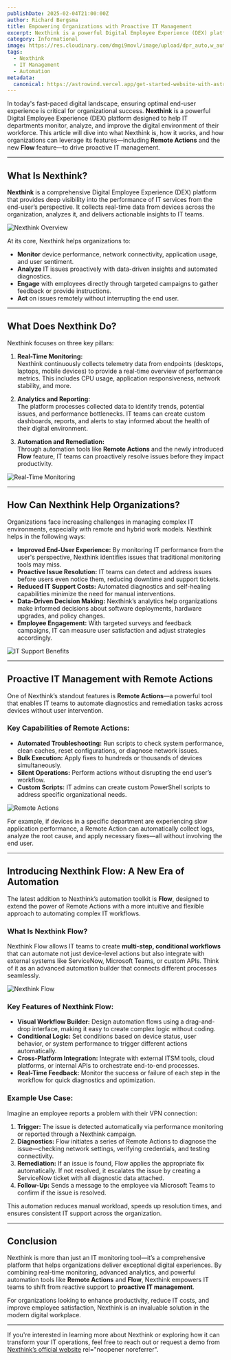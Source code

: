 ```yaml
---
publishDate: 2025-02-04T21:00:00Z
author: Richard Bergsma
title: Empowering Organizations with Proactive IT Management
excerpt: Nexthink is a powerful Digital Employee Experience (DEX) platform that transforms how organizations manage their IT environment. By continuously monitoring and analyzing real-time data from endpoints, Nexthink enables IT teams to proactively detect and resolve issues before they impact end users.
category: Informational
image: https://res.cloudinary.com/dmgi9movl/image/upload/dpr_auto,w_auto/v1663680765/press_release/assets/company_logos/Logo_u9bcjc.jpg
tags:
  - Nexthink
  - IT Management
  - Automation
metadata:
  canonical: https://astrowind.vercel.app/get-started-website-with-astro-tailwind-css
---
```


In today's fast-paced digital landscape, ensuring optimal end-user experience is critical for organizational success. **Nexthink** is a powerful Digital Employee Experience (DEX) platform designed to help IT departments monitor, analyze, and improve the digital environment of their workforce. This article will dive into what Nexthink is, how it works, and how organizations can leverage its features—including **Remote Actions** and the new **Flow** feature—to drive proactive IT management.

---

## What Is Nexthink?

**Nexthink** is a comprehensive Digital Employee Experience (DEX) platform that provides deep visibility into the performance of IT services from the end-user’s perspective. It collects real-time data from devices across the organization, analyzes it, and delivers actionable insights to IT teams.

![Nexthink Overview](https://images.g2crowd.com/uploads/attachment/file/1301509/02-7.2-Application-Experience---Triage-Issues---Dark-Mode.png)

At its core, Nexthink helps organizations to:

- **Monitor** device performance, network connectivity, application usage, and user sentiment.
- **Analyze** IT issues proactively with data-driven insights and automated diagnostics.
- **Engage** with employees directly through targeted campaigns to gather feedback or provide instructions.
- **Act** on issues remotely without interrupting the end user.

---

## What Does Nexthink Do?

Nexthink focuses on three key pillars:

1. **Real-Time Monitoring:**  
   Nexthink continuously collects telemetry data from endpoints (desktops, laptops, mobile devices) to provide a real-time overview of performance metrics. This includes CPU usage, application responsiveness, network stability, and more.

2. **Analytics and Reporting:**  
   The platform processes collected data to identify trends, potential issues, and performance bottlenecks. IT teams can create custom dashboards, reports, and alerts to stay informed about the health of their digital environment.

3. **Automation and Remediation:**  
   Through automation tools like **Remote Actions** and the newly introduced **Flow** feature, IT teams can proactively resolve issues before they impact productivity.

![Real-Time Monitoring](https://play.vidyard.com/ARSbuzJZzWJQxEdRXDNNqG.jpg)

---

## How Can Nexthink Help Organizations?

Organizations face increasing challenges in managing complex IT environments, especially with remote and hybrid work models. Nexthink helps in the following ways:

- **Improved End-User Experience:** By monitoring IT performance from the user's perspective, Nexthink identifies issues that traditional monitoring tools may miss.
- **Proactive Issue Resolution:** IT teams can detect and address issues before users even notice them, reducing downtime and support tickets.
- **Reduced IT Support Costs:** Automated diagnostics and self-healing capabilities minimize the need for manual interventions.
- **Data-Driven Decision Making:** Nexthink’s analytics help organizations make informed decisions about software deployments, hardware upgrades, and policy changes.
- **Employee Engagement:** With targeted surveys and feedback campaigns, IT can measure user satisfaction and adjust strategies accordingly.

![IT Support Benefits](https://via.placeholder.com/800x400?text=IT+Support+Benefits)

---

## Proactive IT Management with Remote Actions

One of Nexthink’s standout features is **Remote Actions**—a powerful tool that enables IT teams to automate diagnostics and remediation tasks across devices without user intervention.

### Key Capabilities of Remote Actions:

- **Automated Troubleshooting:** Run scripts to check system performance, clean caches, reset configurations, or diagnose network issues.
- **Bulk Execution:** Apply fixes to hundreds or thousands of devices simultaneously.
- **Silent Operations:** Perform actions without disrupting the end user’s workflow.
- **Custom Scripts:** IT admins can create custom PowerShell scripts to address specific organizational needs.

![Remote Actions](https://via.placeholder.com/800x400?text=Remote+Actions)

For example, if devices in a specific department are experiencing slow application performance, a Remote Action can automatically collect logs, analyze the root cause, and apply necessary fixes—all without involving the end user.

---

## Introducing Nexthink Flow: A New Era of Automation

The latest addition to Nexthink’s automation toolkit is **Flow**, designed to extend the power of Remote Actions with a more intuitive and flexible approach to automating complex IT workflows.

### What Is Nexthink Flow?

Nexthink Flow allows IT teams to create **multi-step, conditional workflows** that can automate not just device-level actions but also integrate with external systems like ServiceNow, Microsoft Teams, or custom APIs. Think of it as an advanced automation builder that connects different processes seamlessly.

![Nexthink Flow](https://via.placeholder.com/800x400?text=Nexthink+Flow)

### Key Features of Nexthink Flow:

- **Visual Workflow Builder:** Design automation flows using a drag-and-drop interface, making it easy to create complex logic without coding.
- **Conditional Logic:** Set conditions based on device status, user behavior, or system performance to trigger different actions automatically.
- **Cross-Platform Integration:** Integrate with external ITSM tools, cloud platforms, or internal APIs to orchestrate end-to-end processes.
- **Real-Time Feedback:** Monitor the success or failure of each step in the workflow for quick diagnostics and optimization.

### Example Use Case:

Imagine an employee reports a problem with their VPN connection:

1. **Trigger:** The issue is detected automatically via performance monitoring or reported through a Nexthink campaign.
2. **Diagnostics:** Flow initiates a series of Remote Actions to diagnose the issue—checking network settings, verifying credentials, and testing connectivity.
3. **Remediation:** If an issue is found, Flow applies the appropriate fix automatically. If not resolved, it escalates the issue by creating a ServiceNow ticket with all diagnostic data attached.
4. **Follow-Up:** Sends a message to the employee via Microsoft Teams to confirm if the issue is resolved.

This automation reduces manual workload, speeds up resolution times, and ensures consistent IT support across the organization.

---

## Conclusion

Nexthink is more than just an IT monitoring tool—it’s a comprehensive platform that helps organizations deliver exceptional digital experiences. By combining real-time monitoring, advanced analytics, and powerful automation tools like **Remote Actions** and **Flow**, Nexthink empowers IT teams to shift from reactive support to **proactive IT management**.

For organizations looking to enhance productivity, reduce IT costs, and improve employee satisfaction, Nexthink is an invaluable solution in the modern digital workplace.

---

If you're interested in learning more about Nexthink or exploring how it can transform your IT operations, feel free to reach out or request a demo from [Nexthink’s official website](https://www.nexthink.com) rel="noopener noreferrer".
